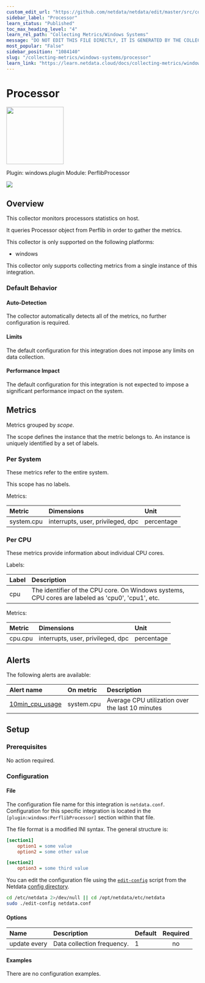 ```yaml
---
custom_edit_url: "https://github.com/netdata/netdata/edit/master/src/collectors/windows.plugin/metadata.yaml"
sidebar_label: "Processor"
learn_status: "Published"
toc_max_heading_level: "4"
learn_rel_path: "Collecting Metrics/Windows Systems"
message: "DO NOT EDIT THIS FILE DIRECTLY, IT IS GENERATED BY THE COLLECTOR'S metadata.yaml FILE"
most_popular: "False"
sidebar_position: "1084140"
slug: "/collecting-metrics/windows-systems/processor"
learn_link: "https://learn.netdata.cloud/docs/collecting-metrics/windows-systems/processor"
---
```



# Processor


<img src="https://netdata.cloud/img/windows.svg" width="150"/>


Plugin: windows.plugin
Module: PerflibProcessor

<img src="https://img.shields.io/badge/maintained%20by-Netdata-%2300ab44" />

## Overview

This collector monitors processors statistics on host.


It queries Processor object from Perflib in order to gather the metrics.


This collector is only supported on the following platforms:

- windows

This collector only supports collecting metrics from a single instance of this integration.


### Default Behavior

#### Auto-Detection

The collector automatically detects all of the metrics, no further configuration is required.


#### Limits

The default configuration for this integration does not impose any limits on data collection.

#### Performance Impact

The default configuration for this integration is not expected to impose a significant performance impact on the system.


## Metrics

Metrics grouped by *scope*.

The scope defines the instance that the metric belongs to. An instance is uniquely identified by a set of labels.



### Per System

These metrics refer to the entire system.

This scope has no labels.

Metrics:

| Metric | Dimensions | Unit |
|:------|:----------|:----|
| system.cpu | interrupts, user, privileged, dpc | percentage |

### Per CPU

These metrics provide information about individual CPU cores.

Labels:

| Label      | Description     |
|:-----------|:----------------|
| cpu | The identifier of the CPU core. On Windows systems, CPU cores are labeled as 'cpu0', 'cpu1', etc. |

Metrics:

| Metric | Dimensions | Unit |
|:------|:----------|:----|
| cpu.cpu | interrupts, user, privileged, dpc | percentage |



## Alerts


The following alerts are available:

| Alert name  | On metric | Description |
|:------------|:----------|:------------|
| [ 10min_cpu_usage ](https://github.com/netdata/netdata/blob/master/src/health/health.d/cpu.conf) | system.cpu | Average CPU utilization over the last 10 minutes |


## Setup

### Prerequisites

No action required.

### Configuration

#### File

The configuration file name for this integration is `netdata.conf`.
Configuration for this specific integration is located in the `[plugin:windows:PerflibProcessor]` section within that file.

The file format is a modified INI syntax. The general structure is:

```ini
[section1]
    option1 = some value
    option2 = some other value

[section2]
    option3 = some third value
```
You can edit the configuration file using the [`edit-config`](/docs/netdata-agent/configuration#edit-a-configuration-file-using-edit-config) script from the
Netdata [config directory](/docs/netdata-agent/configuration#the-netdata-config-directory).

```bash
cd /etc/netdata 2>/dev/null || cd /opt/netdata/etc/netdata
sudo ./edit-config netdata.conf
```
#### Options



| Name | Description | Default | Required |
|:----|:-----------|:-------|:--------:|
| update every | Data collection frequency. | 1 | no |

#### Examples
There are no configuration examples.


